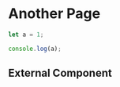 # Another Page

```js filename="demo.js" {3} copy
let a = 1;

console.log(a);
```



## External Component


<Counters />
